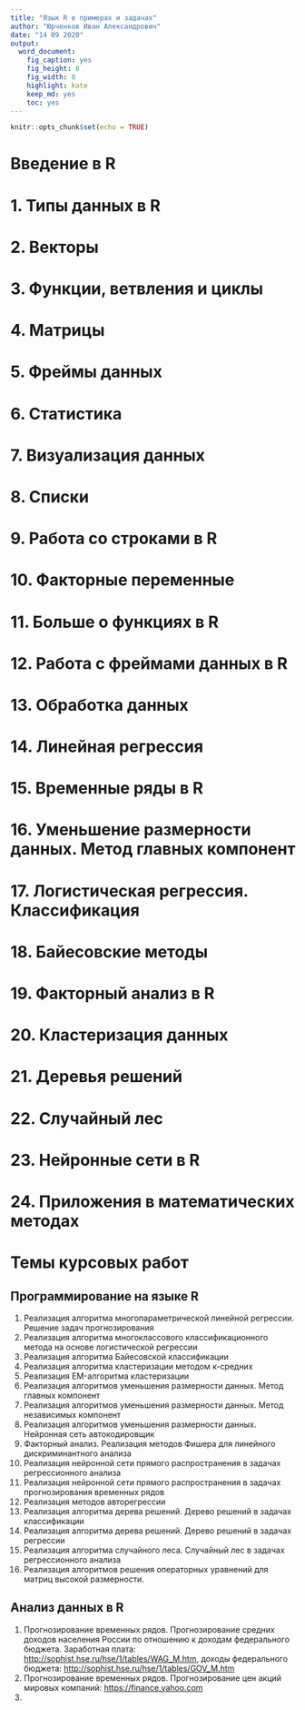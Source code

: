 ```yaml
---
title: "Язык R в примерах и задачах"
author: "Юрченков Иван Александрович"
date: "14 09 2020"
output: 
  word_document: 
    fig_caption: yes
    fig_height: 8
    fig_width: 8
    highlight: kate
    keep_md: yes
    toc: yes
---
```


```r
knitr::opts_chunk$set(echo = TRUE)
```

# Введение в R

# 1. Типы данных в R

# 2. Векторы

# 3. Функции, ветвления и циклы

# 4. Матрицы

# 5. Фреймы данных

# 6. Статистика

# 7. Визуализация данных

# 8. Списки

# 9. Работа со строками в R

# 10. Факторные переменные

# 11. Больше о функциях в R

# 12. Работа с фреймами данных в R

# 13. Обработка данных

# 14. Линейная регрессия

# 15. Временные ряды в R

# 16. Уменьшение размерности данных. Метод главных компонент

# 17. Логистическая регрессия. Классификация

# 18. Байесовские методы

# 19. Факторный анализ в R

# 20. Кластеризация данных

# 21. Деревья решений

# 22. Случайный лес

# 23. Нейронные сети в R

# 24. Приложения в математических методах

# Темы курсовых работ

## Программирование на языке R
1. Реализация алгоритма многопараметрической линейной регрессии. Решение задач прогнозирования
2. Реализация алгоритма многоклассового классификационного метода на основе логистической регрессии
3. Реализация алгоритма Байесовской классификации
4. Реализация алгоритма кластеризации методом к-средних
5. Реализация EM-алгоритма кластеризации
6. Реализация алгоритмов уменьшения размерности данных. Метод главных компонент
7. Реализация алгоритмов уменьшения размерности данных. Метод независимых компонент
8. Реализация алгоритмов уменьшения размерности данных. Нейронная сеть автокодировщик
9. Факторный анализ. Реализация методов Фишера для линейного дискриминантного анализа
10. Реализация нейронной сети прямого распространения в задачах регрессионного анализа
11. Реализация нейронной сети прямого распространения в задачах прогнозирования временных рядов
12. Реализация методов авторегрессии
13. Реализация алгоритма дерева решений. Дерево решений в задачах классификации
14. Реализация алгоритма дерева решений. Дерево решений в задачах регрессии
15. Реализация алгоритма случайного леса. Случайный лес в задачах регрессионного анализа
16. Реализация алгоритмов решения операторных уравнений для матриц высокой размерности.

## Анализ данных в R
1. Прогнозирование временных рядов. Прогнозирование средних доходов населения России по отношению к доходам федерального бюджета. Заработная плата: <http://sophist.hse.ru/hse/1/tables/WAG_M.htm>, доходы федерального бюджета: <http://sophist.hse.ru/hse/1/tables/GOV_M.htm>
2. Прогнозирование временных рядов. Прогнозирование цен акций мировых компаний: <https://finance.yahoo.com>
3. 